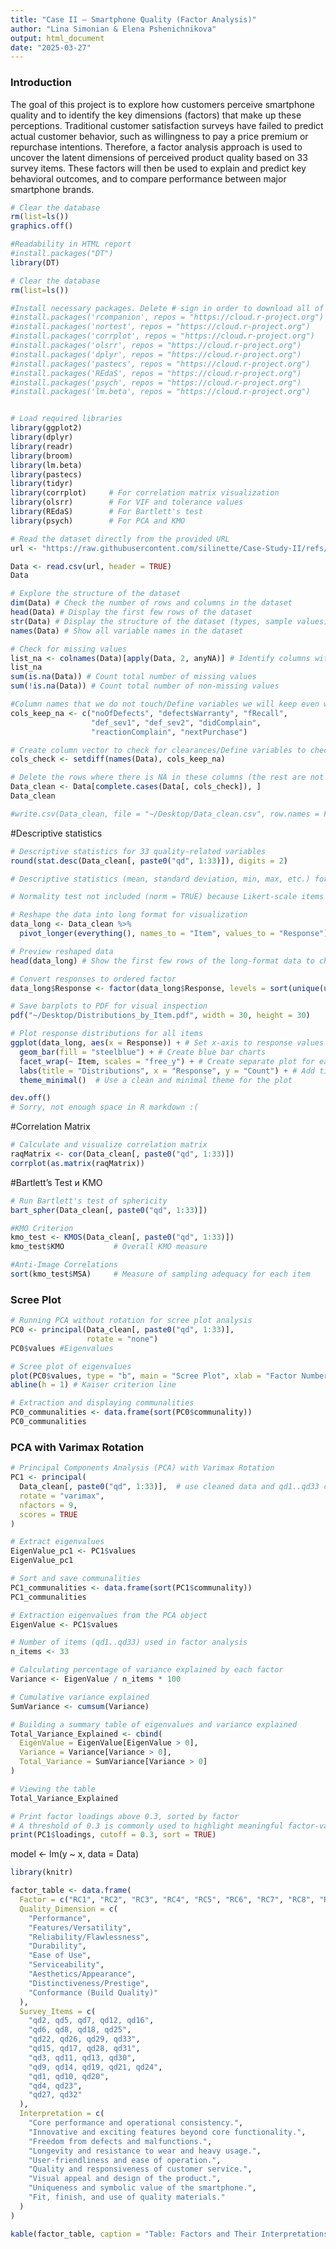```yaml
---
title: "Case II — Smartphone Quality (Factor Analysis)"
author: "Lina Simonian & Elena Pshenichnikova"
output: html_document
date: "2025-03-27"
---
```

### Introduction

The goal of this project is to explore how customers perceive smartphone quality and to identify the key dimensions (factors) that make up these perceptions. Traditional customer satisfaction surveys have failed to predict actual customer behavior, such as willingness to pay a price premium or repurchase intentions. Therefore, a factor analysis approach is used to uncover the latent dimensions of perceived product quality based on 33 survey items. These factors will then be used to explain and predict key behavioral outcomes, and to compare performance between major smartphone brands.

```r

# Сlear the database
rm(list=ls()) 
graphics.off()

```

```r

#Readability in HTML report
#install.packages("DT")
library(DT)

# Clear the database
rm(list=ls()) 

#Install necessary packages. Delete # sign in order to download all of them. 
#install.packages('rcompanion', repos = "https://cloud.r-project.org")
#install.packages('nortest', repos = "https://cloud.r-project.org")
#install.packages('corrplot', repos = "https://cloud.r-project.org")
#install.packages('olsrr', repos = "https://cloud.r-project.org")
#install.packages('dplyr', repos = "https://cloud.r-project.org")
#install.packages('pastecs', repos = "https://cloud.r-project.org")
#install.packages('REdaS', repos = "https://cloud.r-project.org")
#install.packages('psych', repos = "https://cloud.r-project.org")
#install.packages('lm.beta', repos = "https://cloud.r-project.org")


# Load required libraries
library(ggplot2)
library(dplyr)
library(readr)
library(broom)
library(lm.beta)
library(pastecs)
library(tidyr)
library(corrplot)     # For correlation matrix visualization
library(olsrr)        # For VIF and tolerance values
library(REdaS)        # For Bartlett's test
library(psych)        # For PCA and KMO

```

```r

# Read the dataset directly from the provided URL
url <- "https://raw.githubusercontent.com/silinette/Case-Study-II/refs/heads/main/Data%20File_Case_Study_Factor%20Analysis_MD.csv"

Data <- read.csv(url, header = TRUE)
Data
```

```r
# Explore the structure of the dataset
dim(Data) # Check the number of rows and columns in the dataset
head(Data) # Display the first few rows of the dataset
str(Data) # Display the structure of the dataset (types, sample values)
names(Data) # Show all variable names in the dataset
```

```r
# Check for missing values
list_na <- colnames(Data)[apply(Data, 2, anyNA)] # Identify columns with missing values
list_na 
sum(is.na(Data)) # Count total number of missing values
sum(!is.na(Data)) # Count total number of non-missing values

#Column names that we do not touch/Define variables we will keep even with NAs:
cols_keep_na <- c("noOfDefects", "defectsWarranty", "fRecall",
                  "def_sev1", "def_sev2", "didComplain",
                  "reactionComplain", "nextPurchase")

# Create column vector to check for clearances/Define variables to check for complete cases:
cols_check <- setdiff(names(Data), cols_keep_na)

# Delete the rows where there is NA in these columns (the rest are not touched):
Data_clean <- Data[complete.cases(Data[, cols_check]), ]
Data_clean

#write.csv(Data_clean, file = "~/Desktop/Data_clean.csv", row.names = FALSE)

```
#Descriptive statistics 
```r

# Descriptive statistics for 33 quality-related variables
round(stat.desc(Data_clean[, paste0("qd", 1:33)]), digits = 2)

# Descriptive statistics (mean, standard deviation, min, max, etc.) for the 33 quality-related survey items (qd1 to qd33) from the cleaned dataset. The results are rounded to 2 decimal places for readability. 

# Normality test not included (norm = TRUE) because Likert-scale items are not truly continuous.
```
```r
# Reshape the data into long format for visualization
data_long <- Data_clean %>%
  pivot_longer(everything(), names_to = "Item", values_to = "Response") # Convert the wide-format data frame into long format, where each row represents one response to one item.

# Preview reshaped data
head(data_long) # Show the first few rows of the long-format data to check the transformation

# Convert responses to ordered factor
data_long$Response <- factor(data_long$Response, levels = sort(unique(unlist(Data_clean)))) # Convert all numeric responses into an ordered factor to preserve Likert scale order in plots

# Save barplots to PDF for visual inspection
pdf("~/Desktop/Distributions_by_Item.pdf", width = 30, height = 30)

# Plot response distributions for all items
ggplot(data_long, aes(x = Response)) + # Set x-axis to response values
  geom_bar(fill = "steelblue") + # Create blue bar charts
  facet_wrap(~ Item, scales = "free_y") + # Create separate plot for each item
  labs(title = "Distributions", x = "Response", y = "Count") + # Add title and axis labels
  theme_minimal()  # Use a clean and minimal theme for the plot

dev.off()
# Sorry, not enough space in R markdown :( 
```

#Correlation Matrix
```r

# Calculate and visualize correlation matrix
raqMatrix <- cor(Data_clean[, paste0("qd", 1:33)])
corrplot(as.matrix(raqMatrix))

```
#Bartlett’s Test и KMO
```r

# Run Bartlett's test of sphericity
bart_spher(Data_clean[, paste0("qd", 1:33)])

#KMO Criterion
kmo_test <- KMOS(Data_clean[, paste0("qd", 1:33)])
kmo_test$KMO           # Overall KMO measure

#Anti-Image Correlations
sort(kmo_test$MSA)     # Measure of sampling adequacy for each item

```
### Scree Plot
```r

# Running PCA without rotation for scree plot analysis
PC0 <- principal(Data_clean[, paste0("qd", 1:33)], 
                 rotate = "none")
PC0$values #Eigenvalues

# Scree plot of eigenvalues
plot(PC0$values, type = "b", main = "Scree Plot", xlab = "Factor Number", ylab = "Eigenvalue")
abline(h = 1) # Kaiser criterion line

# Extraction and displaying communalities
PC0_communalities <- data.frame(sort(PC0$communality))
PC0_communalities

```
### PCA with Varimax Rotation
```r

# Principal Components Analysis (PCA) with Varimax Rotation
PC1 <- principal(
  Data_clean[, paste0("qd", 1:33)],  # use cleaned data and qd1..qd33 columns
  rotate = "varimax",
  nfactors = 9,
  scores = TRUE
)

# Extract eigenvalues
EigenValue_pc1 <- PC1$values
EigenValue_pc1

# Sort and save communalities
PC1_communalities <- data.frame(sort(PC1$communality))
PC1_communalities

```

```r

# Extraction eigenvalues from the PCA object
EigenValue <- PC1$values

# Number of items (qd1..qd33) used in factor analysis
n_items <- 33

# Calculating percentage of variance explained by each factor
Variance <- EigenValue / n_items * 100

# Cumulative variance explained
SumVariance <- cumsum(Variance)

# Building a summary table of eigenvalues and variance explained
Total_Variance_Explained <- cbind(
  EigenValue = EigenValue[EigenValue > 0],
  Variance = Variance[Variance > 0],
  Total_Variance = SumVariance[Variance > 0]
)

# Viewing the table
Total_Variance_Explained

```

```r

# Print factor loadings above 0.3, sorted by factor
# A threshold of 0.3 is commonly used to highlight meaningful factor-variable relationships
print(PC1$loadings, cutoff = 0.3, sort = TRUE)

```

model <- lm(y ~ x, data = Data)

```r
library(knitr)

factor_table <- data.frame(
  Factor = c("RC1", "RC2", "RC3", "RC4", "RC5", "RC6", "RC7", "RC8", "RC9"),
  Quality_Dimension = c(
    "Performance",
    "Features/Versatility",
    "Reliability/Flawlessness",
    "Durability",
    "Ease of Use",
    "Serviceability",
    "Aesthetics/Appearance",
    "Distinctiveness/Prestige",
    "Conformance (Build Quality)"
  ),
  Survey_Items = c(
    "qd2, qd5, qd7, qd12, qd16",
    "qd6, qd8, qd18, qd25",
    "qd22, qd26, qd29, qd33",
    "qd15, qd17, qd28, qd31",
    "qd3, qd11, qd13, qd30",
    "qd9, qd14, qd19, qd21, qd24",
    "qd1, qd10, qd20",
    "qd4, qd23",
    "qd27, qd32"
  ),
  Interpretation = c(
    "Core performance and operational consistency.",
    "Innovative and exciting features beyond core functionality.",
    "Freedom from defects and malfunctions.",
    "Longevity and resistance to wear and heavy usage.",
    "User-friendliness and ease of operation.",
    "Quality and responsiveness of customer service.",
    "Visual appeal and design of the product.",
    "Uniqueness and symbolic value of the smartphone.",
    "Fit, finish, and use of quality materials."
  )
)

kable(factor_table, caption = "Table: Factors and Their Interpretations Based on Survey Items", align = "l")

```